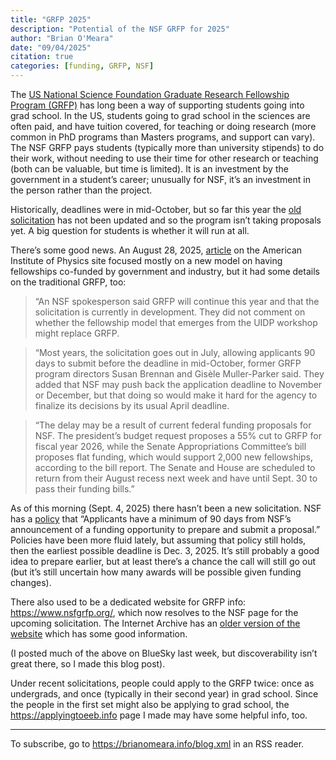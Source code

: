 ```yaml
---
title: "GRFP 2025"
description: "Potential of the NSF GRFP for 2025"
author: "Brian O'Meara"
date: "09/04/2025"
citation: true
categories: [funding, GRFP, NSF] 
---
```


The [US National Science Foundation Graduate Research Fellowship Program (GRFP)](https://www.nsf.gov/funding/opportunities/grfp-nsf-graduate-research-fellowship-program) has long been a way of supporting students going into grad school. In the US, students going to grad school in the sciences are often paid, and have tuition covered, for teaching or doing research (more common in PhD programs than Masters programs, and support can vary). The NSF GRFP pays students (typically more than university stipends) to do their work, without needing to use their time for other research or teaching (both can be valuable, but time is limited). It is an investment by the government in a student's career; unusually for NSF, it's an investment in the person rather than the project.

Historically, deadlines were in mid-October, but so far this year the [old solicitation](https://www.nsf.gov/funding/opportunities/grfp-nsf-graduate-research-fellowship-program/nsf24-591/solicitation) has not been updated and so the program isn't taking proposals yet. A big question for students is whether it will run at all. 

There's some good news. An August 28, 2025, [article](https://www.aip.org/fyi/nsf-seeks-model-for-graduate-fellowships-co-funded-by-government-and-industry) on the American Institute of Physics site focused mostly on a new model on having fellowships co-funded by government and industry, but it had some details on the traditional GRFP, too:

> “An NSF spokesperson said GRFP will continue this year and that the solicitation is currently in development. They did not comment on whether the fellowship model that emerges from the UIDP workshop might replace GRFP.

> "Most years, the solicitation goes out in July, allowing applicants 90 days to submit before the deadline in mid-October, former GRFP program directors Susan Brennan and Gisèle Muller-Parker said. They added that NSF may push back the application deadline to November or December, but that doing so would make it hard for the agency to finalize its decisions by its usual April deadline.

> "The delay may be a result of current federal funding proposals for NSF. The president’s budget request  proposes a 55% cut to GRFP for fiscal year 2026, while the Senate Appropriations Committee’s bill proposes flat funding, which would support 2,000 new fellowships, according to the bill report.  The Senate and House are scheduled to return from their August recess next week and have until Sept. 30 to pass their funding bills."

As of this morning (Sept. 4, 2025) there hasn't been a new solicitation. NSF has a [policy](https://www.nsf.gov/funding/overview#phase-1-proposal-preparation-and-submission-f9f) that "Applicants have a minimum of 90 days from NSF's announcement of a funding opportunity to prepare and submit a proposal." Policies have been more fluid lately, but assuming that policy still holds, then the earliest possible deadline is Dec. 3, 2025. It's still probably a good idea to prepare earlier, but at least there's a chance the call will still go out (but it's still uncertain how many awards will be possible given funding changes).

There also used to be a dedicated website for GRFP info: <https://www.nsfgrfp.org/>, which now resolves to the NSF page for the upcoming solicitation. The Internet Archive has an [older version of the website](https://web.archive.org/web/20250120221242/https://www.nsfgrfp.org/) which has some good information.

(I posted much of the above on BlueSky last week, but discoverability isn't great there, so I made this blog post).

Under recent solicitations, people could apply to the GRFP twice: once as undergrads, and once (typically in their second year) in grad school. Since the people in the first set might also be applying to grad school, the <https://applyingtoeeb.info> page I made may have some helpful info, too.



___

To subscribe, go to <https://brianomeara.info/blog.xml> in an RSS reader.